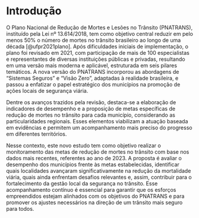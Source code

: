 # Introdução

O Plano Nacional de Redução de Mortes e Lesões no Trânsito (PNATRANS), instituído pela Lei nº 13.614/2018, tem como objetivo central reduzir em pelo menos 50% o número de mortes no trânsito brasileiro ao longo de uma década [@ufpr2021plano]. Após dificuldades iniciais de implementação, o plano foi revisado em 2021, com participação de mais de 100 especialistas e representantes de diversas instituições públicas e privadas, resultando em uma versão mais moderna e aplicável, estruturada em seis pilares temáticos. A nova versão do PNATRANS incorporou as abordagens de “Sistemas Seguros” e “Visão Zero”, adaptadas à realidade brasileira, e passou a enfatizar o papel estratégico dos municípios na promoção de ações locais de segurança viária.

Dentre os avanços trazidos pela revisão, destaca-se a elaboração de indicadores de desempenho e a proposição de metas específicas de redução de mortes no trânsito para cada município, considerando as particularidades regionais. Esses elementos viabilizam a atuação baseada em evidências e permitem um acompanhamento mais preciso do progresso em diferentes territórios.

Nesse contexto, este novo estudo tem como objetivo realizar o monitoramento das metas de redução de mortes no trânsito com base nos dados mais recentes, referentes ao ano de 2023. A proposta é avaliar o desempenho dos municípios frente às metas estabelecidas, identificar quais localidades avançaram significativamente na redução da mortalidade viária, quais ainda enfrentam desafios relevantes e, assim, contribuir para o fortalecimento da gestão local da segurança no trânsito. Esse acompanhamento contínuo é essencial para garantir que os esforços empreendidos estejam alinhados com os objetivos do PNATRANS e para promover os ajustes necessários na direção de um trânsito mais seguro para todos.
